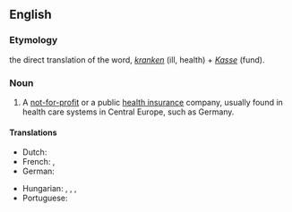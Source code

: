 ==English==

===Etymology===
the direct translation of the {{etyl|de|en}} word, ''[[krank]]en'' (ill, health) + ''[[Kasse]]'' (fund).

===Noun===
{{en-noun}}

# A [[not-for-profit]] or a public [[health insurance]] company, usually found in health care systems in Central Europe, such as Germany.

====Translations====
{{trans-top|A not-for-profit or a public health insurance company}}
* Dutch: {{t+|nl|ziekenfonds|n}}
* French: {{t|fr|caisse de maladie|f}}, {{t|fr|caisse maladie|f}}
* German: {{t+|de|Krankenkasse|f}}
{{trans-mid}}
* Hungarian: {{t|hu|[[egészségbiztosítási]] [[pénztár]]}}, {{t|hu|betegbiztosító}}, {{t|hu|[[betegbiztosító]] [[pénztár]]}}, {{t|hu|[[betegbiztosítási]] [[pénztár]]}}
* Portuguese: {{t|pt|caixa da saúde|f}}
{{trans-bottom}}